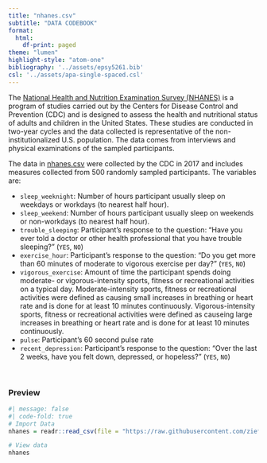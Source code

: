 ```yaml
---
title: "nhanes.csv"
subtitle: "DATA CODEBOOK"
format: 
  html:
    df-print: paged
theme: "lumen"
highlight-style: "atom-one"
bibliography: '../assets/epsy5261.bib'
csl: '../assets/apa-single-spaced.csl'
---
```




The [National Health and Nutrition Examination Survey (NHANES)](https://www.cdc.gov/nchs/nhanes) is a program of studies carried out by the Centers for Disease Control and Prevention (CDC) and is designed to assess the health and nutritional status of adults and children in the United States. These studies are conducted in two-year cycles and the data collected is representative of the non-institutionalized U.S. population. The data comes from interviews and physical examinations of the sampled participants.

The data in [nhanes.csv](https://raw.githubusercontent.com/zief0002/barbieland/main/data/nhanes.csv) were collected by the CDC in 2017 and includes measures collected from 500 randomly sampled participants. The variables are:

- `sleep_weeknight`: Number of hours participant usually sleep on weekdays or workdays (to nearest half hour).
- `sleep_weekend`: Number of hours participant usually sleep on weekends or non-workdays (to nearest half hour).
- `trouble_sleeping`: Participant's response to the question: "Have you ever told a doctor or other health professional that you have trouble sleeping?" (`YES`, `NO`)
- `exercise_hour`: Participant's response to the question: "Do you get more than 60 minutes of moderate to vigorous exercise per day?" (`YES`, `NO`)
- `vigorous_exercise`: Amount of time the participant spends doing moderate- or vigorous-intensity sports, fitness or recreational activities on a typical day. Moderate-intensity sports, fitness or recreational activities were defined as causing small increases in breathing or heart rate and is done for at least 10 minutes continuously. Vigorous-intensity sports, fitness or recreational activities were defined as causeing large increases in breathing or heart rate and is done for at least 10 minutes continuously.
- `pulse`: Participant's 60 second pulse rate
- `recent_depression`: Participant's response to the question: "Over the last 2 weeks, have you felt down, depressed, or hopeless?" (`YES`, `NO`)


<br />


### Preview

```r
#| message: false
#| code-fold: true
# Import Data
nhanes = readr::read_csv(file = "https://raw.githubusercontent.com/zief0002/barbieland/main/data/nhanes.csv")

# View data
nhanes
```

<br />


<!-- ### References -->




